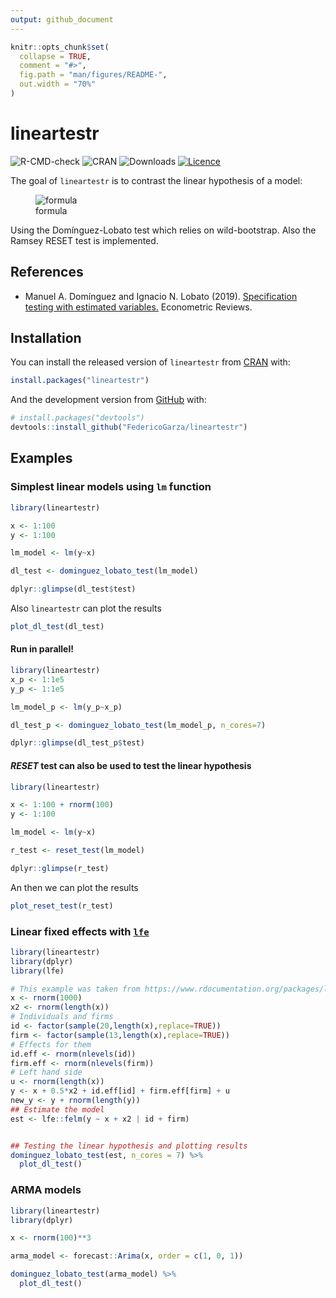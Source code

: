 ```yaml
---
output: github_document
---
```


<!-- README.md is generated from README.Rmd. Please edit that file -->

```r
knitr::opts_chunk$set(
  collapse = TRUE,
  comment = "#>",
  fig.path = "man/figures/README-",
  out.width = "70%"
)
```
# lineartestr

<!-- badges: start -->
![R-CMD-check](https://github.com/FedericoGarza/lineartestr/workflows/R-CMD-check/badge.svg)
![CRAN](https://www.r-pkg.org/badges/version/lineartestr)
![Downloads](http://cranlogs.r-pkg.org/badges/lineartestr)
[![Licence](https://img.shields.io/badge/licence-GPL--2-blue.svg)](https://www.gnu.org/licenses/gpl-2.0.en.html)
<!-- badges: end -->

The goal of `lineartestr` is to contrast the linear hypothesis of a model:


![formula](man/figures/CodeCogsEqn.gif)


Using the Domínguez-Lobato test which relies on wild-bootstrap. Also the Ramsey RESET test is implemented.

## References

* Manuel A. Domínguez and Ignacio N. Lobato (2019). [Specification testing with estimated variables.](https://www.tandfonline.com/doi/citedby/10.1080/07474938.2019.1687116?) Econometric Reviews.

## Installation

You can install the released version of `lineartestr` from [CRAN](https://CRAN.R-project.org) with:

``` r
install.packages("lineartestr")
```

And the development version from [GitHub](https://github.com/) with:

``` r
# install.packages("devtools")
devtools::install_github("FedericoGarza/lineartestr")
```
## Examples

### Simplest linear models using `lm` function

```r
library(lineartestr)

x <- 1:100
y <- 1:100

lm_model <- lm(y~x)

dl_test <- dominguez_lobato_test(lm_model)

```

```r
dplyr::glimpse(dl_test$test)
```

Also `lineartestr` can plot the results

```r
plot_dl_test(dl_test)
```

#### Run in **parallel**!

```r
library(lineartestr)
x_p <- 1:1e5
y_p <- 1:1e5

lm_model_p <- lm(y_p~x_p)

dl_test_p <- dominguez_lobato_test(lm_model_p, n_cores=7)

```

```r
dplyr::glimpse(dl_test_p$test)
```

#### *RESET* test can also be used to test the linear hypothesis

```r
library(lineartestr)

x <- 1:100 + rnorm(100)
y <- 1:100

lm_model <- lm(y~x)

r_test <- reset_test(lm_model)

```

```r
dplyr::glimpse(r_test)
```

An then we can plot the results

```r
plot_reset_test(r_test)
```

### Linear fixed effects with [`lfe`](https://cran.R-project.org/web/packages/lfe/lfe.pdf)

```r
library(lineartestr)
library(dplyr)
library(lfe)

# This example was taken from https://www.rdocumentation.org/packages/lfe/versions/2.8-5/topics/felm
x <- rnorm(1000)
x2 <- rnorm(length(x))
# Individuals and firms
id <- factor(sample(20,length(x),replace=TRUE))
firm <- factor(sample(13,length(x),replace=TRUE))
# Effects for them
id.eff <- rnorm(nlevels(id))
firm.eff <- rnorm(nlevels(firm))
# Left hand side
u <- rnorm(length(x))
y <- x + 0.5*x2 + id.eff[id] + firm.eff[firm] + u
new_y <- y + rnorm(length(y))
## Estimate the model
est <- lfe::felm(y ~ x + x2 | id + firm)


## Testing the linear hypothesis and plotting results
dominguez_lobato_test(est, n_cores = 7) %>%
  plot_dl_test()
```

### ARMA models

```r
library(lineartestr)
library(dplyr)

x <- rnorm(100)**3

arma_model <- forecast::Arima(x, order = c(1, 0, 1))

dominguez_lobato_test(arma_model) %>%
  plot_dl_test()
```

